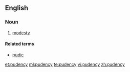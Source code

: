 ==English==

===Noun===
{{en-noun|-}}

# {{context|obsolete|lang=en}} [[modesty]]

====Related terms====
*[[pudic]]

[[et:pudency]]
[[ml:pudency]]
[[te:pudency]]
[[vi:pudency]]
[[zh:pudency]]